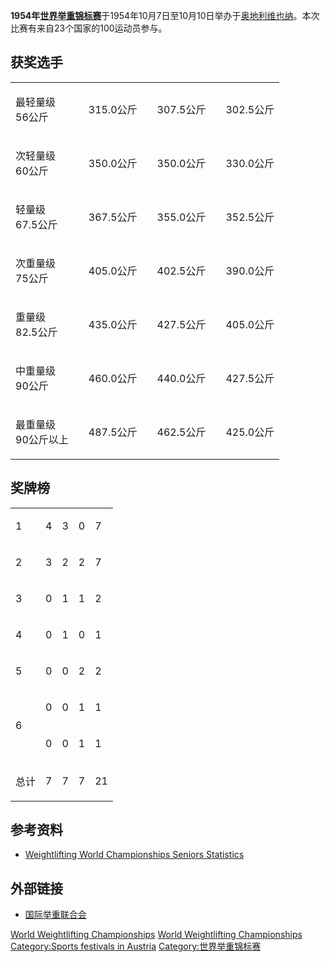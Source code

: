 '''1954年[[世界举重锦标赛|世界举重锦标赛]]'''于1954年10月7日至10月10日举办于[[奥地利|奥地利]][[维也纳|维也纳]]。本次比赛有来自23个国家的100运动员参与。

==获奖选手==
{| {{MedalistTable|type=项目|columns=2|width=250}}
|-
|最轻量级<br />56公斤
|{{flagmedalist|[[Bakir_Farkhutdinov|Bakir Farkhutdinov]]|URS|1923}}||315.0公斤
|{{flagmedalist|[[Mahmoud_Namjoo|Mahmoud Namjoo]]|IRI|1925}}||307.5公斤
|{{flagmedalist|[[Ali_Mirzaei_(weightlifter)|Ali Mirzaei]]|IRI|1925}}||302.5公斤
|-
|次轻量级<br />60公斤
|{{flagmedalist|[[Rafael_Chimishkyan|Rafael Chimishkyan]]|URS|1923}}||350.0公斤
|{{flagmedalist|[[Ivan_Udodov|Ivan Udodov]]|URS|1923}}||350.0公斤
|{{flagmedalist|[[Nil_Tun_Maung|Nil Tun Maung]]|Burma|1948|code=BIR}}||330.0公斤
|-
|轻量级<br />67.5公斤
|{{flagmedalist|[[德米特里·伊万诺夫|德米特里·伊万诺夫]]|URS|1923}}||367.5公斤
|{{flagmedalist|[[Said_Khalifa_Gouda|Said Khalifa Gouda]]|EGY|1952}}||355.0公斤
|{{flagmedalist|[[Josef_Tauchner|Josef Tauchner]]|AUT}}||352.5公斤
|-
|次重量级<br />75公斤
|{{flagmedalist|[[皮特·乔治|皮特·乔治]]|USA|1912}}||405.0公斤
|{{flagmedalist|[[Fyodor_Bogdanovsky|Fyodor Bogdanovsky]]|URS|1923}}||402.5公斤
|{{flagmedalist|[[Stanley_Stanczyk|Stanley Stanczyk]]|USA|1912}}||390.0公斤
|-
|重量级<br />82.5公斤
|{{flagmedalist|[[Tommy_Kono|Tommy Kono]]|USA|1912}}||435.0公斤
|{{flagmedalist|[[Trofim_Lomakin|Trofim Lomakin]]|URS|1923}}||427.5公斤
|{{flagmedalist|[[让·德比夫|让·德比夫]]|FRA}}||405.0公斤
|-
|中重量级<br />90公斤
|{{flagmedalist|[[阿尔卡季·沃罗比约夫|阿尔卡季·沃罗比约夫]]|URS|1923}}||460.0公斤
|{{flagmedalist|[[戴夫·谢泼德_(举重运动员)|戴夫·谢泼德]]|USA|1912}}||440.0公斤
|{{flagmedalist|[[Clyde_Emrich|Clyde Emrich]]|USA|1912}}||427.5公斤
|-
|最重量级<br />90公斤以上
|{{flagmedalist|[[Norbert_Schemansky|Norbert Schemansky]]|USA|1912}}||487.5公斤
|{{flagmedalist|[[James_Bradford_(weightlifter)|James Bradford]]|USA|1912}}||462.5公斤
|{{flagmedalist|[[Franz_Hölbl|Franz Hölbl]]|AUT}}||425.0公斤
|}

==奖牌榜==

{| {{RankedMedalTable|nation-width=200px}}
|-
| 1 ||align=left|{{flagcountry|URS|1923}} || 4 || 3 || 0 || 7
|-
| 2 ||align=left|{{flagcountry|USA|1912}} || 3 || 2 || 2 || 7
|-
| 3 ||align=left|{{flagcountry|IRI|1925}} || 0 || 1 || 1 || 2
|-
| 4 ||align=left|{{flagcountry|EGY|1952}} || 0 || 1 || 0 || 1
|-
| 5 ||align=left|{{AUT}} || 0 || 0 || 2 || 2
|-
| rowspan=2|6 ||align=left|{{flagcountry|Burma|1948}} || 0 || 0 || 1 || 1
|-
| align=left|{{FRA}} || 0 || 0 || 1 || 1
|-
!colspan=2| 总计 !! 7 !! 7 !! 7 !! 21  
|}

==参考资料==
*[http://www.iwf.net/doc/statistics/WORLD_CHAMP_SENIOR_001_146.PDF Weightlifting World Championships Seniors Statistics]{{Wayback|url=http://www.iwf.net/doc/statistics/WORLD_CHAMP_SENIOR_001_146.PDF |date=20110527172617 }}

==外部链接==
*[http://www.iwf.net/ 国际举重联合会]{{Wayback|url=http://www.iwf.net/ |date=20101229124401 }}

{{World Weightlifting Championships}}

[[Category:1954年举重|World Weightlifting Championships]]
[[Category:1954年奥地利|World Weightlifting Championships]]
[[Category:Sports_festivals_in_Austria|Category:Sports festivals in Austria]]
[[Category:世界举重锦标赛|Category:世界举重锦标赛]]